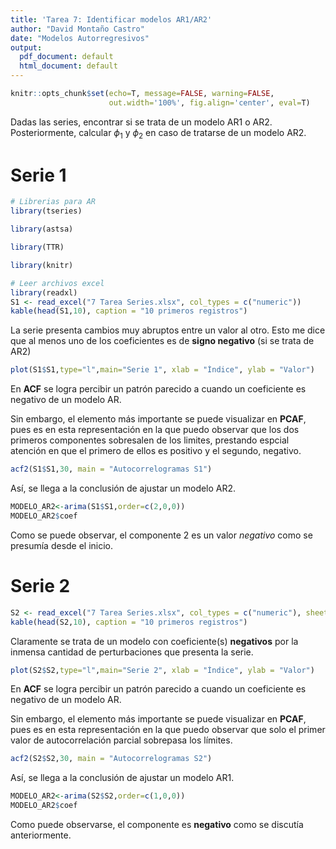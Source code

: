 ---
title: 'Tarea 7: Identificar modelos AR1/AR2'
author: "David Montaño Castro"
date: "Modelos Autorregresivos"
output:
  pdf_document: default
  html_document: default
---

```{r setup,echo=F}
knitr::opts_chunk$set(echo=T, message=FALSE, warning=FALSE, 
                      out.width='100%', fig.align='center', eval=T)
```

Dadas las series, encontrar si se trata de un modelo AR1 o AR2. Posteriormente, 
calcular $\phi_1$ y $\phi_2$ en caso de tratarse de un modelo AR2.

# Serie 1 
```{r echo = F}
# Librerias para AR
library(tseries)

library(astsa)

library(TTR)

library(knitr)

# Leer archivos excel 
library(readxl)
S1 <- read_excel("7 Tarea Series.xlsx", col_types = c("numeric"))
kable(head(S1,10), caption = "10 primeros registros")
```


La serie presenta cambios muy abruptos entre un valor al otro. Esto me dice que al menos uno de los coeficientes 
es de __signo negativo__ (si se trata de AR2)
```{r echo = F, fig.height=2.75}
plot(S1$S1,type="l",main="Serie 1", xlab = "Índice", ylab = "Valor")
```


En __ACF__ se logra percibir un patrón parecido a cuando un coeficiente es negativo de un modelo AR.

Sin embargo, el elemento más importante se puede visualizar en __PCAF__, pues es en esta representación en la que puedo observar que los dos primeros componentes sobresalen de los limites, prestando espcial atención en que el primero de ellos es positivo y el segundo, negativo. 
```{r echo = F,results='hide',fig.keep='all'}
acf2(S1$S1,30, main = "Autocorrelogramas S1")
```

Así, se llega a la conclusión de ajustar un modelo AR2.
```{r echo = F}
MODELO_AR2<-arima(S1$S1,order=c(2,0,0))
MODELO_AR2$coef
```

Como se puede observar, el componente 2 es un valor _negativo_ como se presumía desde el inicio.

\newpage
# Serie 2

```{r echo = F}
S2 <- read_excel("7 Tarea Series.xlsx", col_types = c("numeric"), sheet = 2)
kable(head(S2,10), caption = "10 primeros registros")
```

Claramente se trata de un modelo con coeficiente(s) __negativos__ por la inmensa cantidad de perturbaciones que presenta la serie.
```{r echo = F, fig.height=2.75}
plot(S2$S2,type="l",main="Serie 2", xlab = "Índice", ylab = "Valor")
```

En __ACF__ se logra percibir un patrón parecido a cuando un coeficiente es negativo de un modelo AR.

Sin embargo, el elemento más importante se puede visualizar en __PCAF__, pues es en esta representación en la que puedo observar que solo el primer valor de autocorrelación parcial sobrepasa los límites. 
```{r echo = F,results='hide',fig.keep='all'}
acf2(S2$S2,30, main = "Autocorrelogramas S2")
```



Así, se llega a la conclusión de ajustar un modelo AR1.
```{r echo = F}
MODELO_AR2<-arima(S2$S2,order=c(1,0,0))
MODELO_AR2$coef
```

Como puede observarse, el componente es __negativo__ como se discutía anteriormente. 
